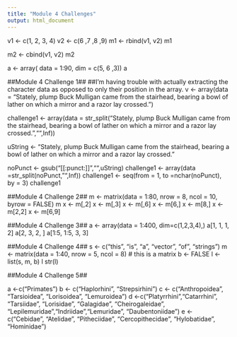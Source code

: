 ```yaml
---
title: "Module 4 Challenges"
output: html_document
---
```


v1 <- c(1, 2, 3, 4)
v2 <- c(6 ,7 ,8 ,9)
m1 <- rbind(v1, v2)
m1

m2 <- cbind(v1, v2)
m2

a <- array( data = 1:90, dim = c(5, 6 ,3))
a

##Module 4 Challenge 1##
##I'm having trouble with actually extracting the character data as opposed to only their position in the array.
v <- array(data = "Stately, plump Buck Mulligan came from the stairhead, bearing a bowl of lather on which a mirror and a razor lay crossed.")

challenge1 <- array(data = str_split("Stately, plump Buck Mulligan came from the stairhead, bearing a bowl of lather on which a mirror and a razor lay crossed.","",Inf))

uString <- "Stately, plump Buck Mulligan came from the stairhead, bearing a bowl of lather on which a mirror and a razor lay crossed."

noPunct <- gsub("[[:punct:]]","",uString)
challenge1 <- array(data =str_split(noPunct,"",Inf))
challenge1 <- seq(from = 1, to =nchar(noPunct), by = 3)
challenge1

##Module 4 Challenge 2##
m <- matrix(data = 1:80, nrow = 8, ncol = 10, byrow = FALSE)
m
x <- m[,2]
x <- m[,3]
x <- m[,6]
x <- m[6,]
x <- m[8,]
x <- m[2,2]
x <- m[6,9]

##Module 4 Challenge 3##
a <- array(data = 1:400, dim=c(1,2,3,4),)
a[1, 1, 1, 2]
a[2, 3, 2, ]
a[1:5, 1:5, 3, 3]

##Module 4 Challenge 4##
s <- c("this", "is", "a", "vector", "of", "strings")
m <- matrix(data = 1:40, nrow = 5, ncol = 8)  # this is a matrix
b <- FALSE
l <- list(s, m, b)
l
str(l)

##Module 4 Challenge 5##

a <-c("Primates")
b <- c("Haplorhini", "Strepsirhini")
c <- c("Anthropoidea", "Tarsioidea", "Lorisoidea", "Lemuroidea")
d <-c("Platyrrhini
","Catarrhini", "Tarsiidae
", "Lorisidae", "Galagidae", "Cheirogaleidae
", "Lepilemuridae","Indriidae","Lemuridae", "Daubentoniidae")
e <- c("Cebidae", "Atelidae", "Pitheciidae", "Cercopithecidae", "Hylobatidae", "Hominidae")

